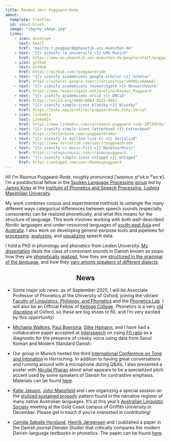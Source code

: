 ```yaml
---
title: Rasmus <br> Puggaard-Rode
about:
  template: trestles
  id: about-block
  image: "img/my_image.jpg"
  links:
    - icon: envelope
      text: Email
      href: "mailto:r.puggaard@phonetik.uni-muenchen.de"
    - text: "{{< iconify la university >}} LMU Munich"
      href: https://www.en.phonetik.uni-muenchen.de/people/staff/puggaard-rode_rasmus/index.html
    - icon: github
      text: GitHub
      href: https://github.com/rpuggaardrode
    - text: "{{< iconify academicons google-scholar >}} Scholar"
      href: https://scholar.google.com/citations?user=HPWSLxAAAAAJ
    - text: "{{< iconify academicons researchgate >}} ResearchGate"
      href: https://www.researchgate.net/profile/Rasmus_Puggaard
    - text: "{{< iconify academicons orcid >}} ORCiD"
      href: https://orcid.org/0000-0003-4522-9987
    - text: "{{< iconify simple-icons bluesky >}} Bluesky"
      href: https://bsky.app/profile/rpuggaardrode.bsky.social
    - icon: linkedin
      text: LinkedIn
      href: https://www.linkedin.com/in/rasmus-puggaard-rode-1972957b/
    - text: "{{< iconify simple-icons letterboxd >}} Letterboxd"
      href: https://letterboxd.com/rpuggaardrode/
    - text: "{{< iconify ic outline-live-tv >}} Serializd"
      href: https://www.serializd.com/user/rpuggaardrode
    - text: "{{< iconify ri music-fill >}} RateYourMusic"
      href: https://rateyourmusic.com/~rasmuspuggaard
    - text: "{{< iconify simple-icons untappd >}} Untappd"
      href: https://untappd.com/user/Rasmuspuggaard
---
```


:::{#about-block}

Hi! I’m Rasmus Puggaard-Rode, roughly pronunced [ˈʁɑsmus ˌpʰukːɒːˀˈʁoːɤ]. 
I’m a postdoctoral fellow in the [Spoken Language Processing group](https://www.en.phonetik.uni-muenchen.de/research/research_groups/speech_processing/index.html){target='_blank'} led by [James Kirby](https://www.phonetik.uni-muenchen.de/personen/professoren/kirby_james/index.html){target='_blank'} at the [Institute of Phonetics and Speech Processing, Ludwig Maximilian University](https://www.en.phonetik.uni-muenchen.de/index.html){target="_blank"}.

My work combines corpus and experimental methods to untangle the many different ways categorical differences between speech sounds (especially consonants) can be realized phonetically, and what this means for the structure of language.
This work involves working with both well-described Nordic languages and under-resourced languages of [south-east Asia](https://www.isca-archive.org/speechprosody_2024/kirby24_speechprosody.html){target='_blank'} and [Australia](https://www.isca-archive.org/speechprosody_2024/jepson24_speechprosody.html){target='_blank'}. I also work on developing general-purpose tools and pipelines for [processing](https://github.com/rpuggaardrode/getVOT){target='_blank'}, [analyzing](https://github.com/kirbyj/praatsauce/tree/new-version){target='_blank'}, and [visualizing](https://rpuggaardrode.github.io/praatpicture_manual/){target='_blank'} speech data. 

I hold a PhD in phonology and phonetics from Leiden University. [My dissertation](https://www.lotpublications.nl/stop-hey-whats-that-sound){target='_blank'} deals the class of consonant sounds in Danish known as stops: how they are [phonetically](https://doi.org/10.1016/j.wocn.2022.101191){target='_blank'} [realized](https://www.journal-labphon.org/article/id/6449/){target='_blank'}, how they are [structured in the grammar of the language](https://www.tandfonline.com/doi/full/10.1080/03740463.2021.2022866){target="_blank"}, and how they [vary among speakers of different dialects](https://www.sciencedirect.com/science/article/pii/S0095447024000603){target='_blank'}.

:::

<h2 style='text-align: center;'>News</h2>

* Some major job news: as of September 2025, I will be Associate Professor of Phonetics at the University of Oxford, joining the vibrant [Faculty of Linguistics, Philology, and Phonetics](https://www.ling-phil.ox.ac.uk/){target='_blank'} and the [Phonetics Lab](https://www.phon.ox.ac.uk/){target='_blank'}. I will also be an Official Fellow of [Kellogg College](https://www.kellogg.ox.ac.uk/){target='_blank'}. Phonetics is a very [old discipline](https://www.phon.ox.ac.uk/files/pdfs/OxfordPhoneticsHistory.pdf){target='_blank'} at Oxford, so these are big shoes to fill, and I'm very excited by this opportunity!

* [Michaela Watkins](https://sites.google.com/view/michaelawatkins/home){target='_blank'}, [Paul Boersma](https://www.fon.hum.uva.nl/paul/){target='_blank'}, [Silke Hamann](https://fon.hum.uva.nl/silke/){target='_blank'}, and I have had a collaborative paper accepted at [Interspeech](https://www.interspeech2025.org/home){target='_blank'} on using [F0 ratio](https://www.isca-archive.org/interspeech_2024/watkins24_interspeech.html){target='_blank'} as a diagnostic for the presence of creaky voice using data from Seoul Korean and Modern Standard Danish.

* Our group in Munich hosted the third [International Conference on Tone and Intonation](https://www.tai2025.org/){target='_blank'} in Herrsching. In addition to having great conversations and running around with a microphone during Q&A's, I also presented a poster with [Nicolai Pharao](https://nors.ku.dk/ansatte/?pure=da/persons/164799){target='_blank'} about what appears to be a specialized pitch accent used by some speakers of Danish for contrastive emphasis. Materials can be found [here](https://rpuggaardrode.github.io/tai){target='_blank'}.

* [Katie Jepson](https://languages-cultures.uq.edu.au/profile/10666/kathleen-jepson){target='_blank'}, [John Mansfield](http://langwidj.org/wp/){target='_blank'} and I are organizing a special session on the  [stylized sustained prosody](https://www.isca-archive.org/speechprosody_2024/jepson24_speechprosody.html){target='_blank'} pattern found in the narrative register of many native Australian languages. It's at this year's [Australian Linguistic Society](https://als.asn.au/Conference/2025/General){target='_blank'} meeting at the Gold Coast campus of Griffith University in December. Please get in touch if you're interested in contributing!

* [Camilla Søballe Horslund](https://vbn.aau.dk/en/persons/camillashm){target='_blank'}, [Henrik Jørgensen](https://www.au.dk/en/norhj@cc.au.dk){target='_blank'} and I published a paper in the Danish journal *Danske Studier* that critically compares the modern Danish-language textbooks in phonetics. The paper can be found [here](https://rasmuspuggaard.wordpress.com/wp-content/uploads/2025/05/2025_danskestudier.pdf){target='_blank'}.

<!--
* I will be at the sixth [Phonetics and Phonology in Europe](https://agenda.uib.es/120122/section/52273/6th-phonetics-and-phonology-in-europe-pape-2025.html){target='_blank'} conference in Mallorca in June, where I'll present co-authored work with [James Kirby](https://www.phonetik.uni-muenchen.de/~jkirby/){target='_blank'} and [Nicolai Pharao](https://nors.ku.dk/ansatte/?pure=da/persons/164799){target='_blank'} on the interaction between co-intrinsic *F*~0~ caused by the laryngeal contrast in stops and other prosodic demands on pitch level in Danish. 
-->